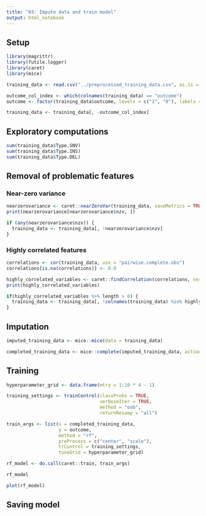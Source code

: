 ```yaml
---
title: "03: Impute data and train model"
output: html_notebook
---
```


## Setup 
```r
library(magrittr)
library(futile.logger)
library(caret)
library(mice)
```

```r
training_data <- read.csv("../preprocessed_training_data.csv", as.is = TRUE)

outcome_col_index <- which(colnames(training_data) == "outcome")
outcome <- factor(training_data$outcome, levels = c("1", "0"), labels = c("positive", "negative"))

training_data <- training_data[, -outcome_col_index]
```


## Exploratory computations
```r
sum(training_data$Type.SNV)
sum(training_data$Type.INS) 
sum(training_data$Type.DEL)

```

## Removal of problematic features

### Near-zero variance
```r
nearzerovariance <- caret::nearZeroVar(training_data, saveMetrics = TRUE)
print(nearzerovariance[nearzerovariance$nzv, ])

if (any(nearzerovariance$nzv)) {
  training_data <- training_data[, !nearzerovariance$nzv]
}
```

### Highly correlated features
```r
correlations <- cor(training_data, use = "pairwise.complete.obs")
correlations[is.na(correlations)] <- 0.0

highly_correlated_variables <- caret::findCorrelation(correlations, verbose = TRUE, names = TRUE)
print(highly_correlated_variables)

if(highly_correlated_variables %>% length > 0) {
  training_data <- training_data[, !colnames(training_data) %in% highly_correlated_variables]
}
```

## Imputation
```r
imputed_training_data <- mice::mice(data = training_data)

completed_training_data <- mice::complete(imputed_training_data, action = 1)
```

## Training
```r

hyperparameter_grid <- data.frame(mtry = 1:10 * 4 - 1)

training_settings <- trainControl(classProbs = TRUE,
                                  verboseIter = TRUE,
                                  method = "oob",
                                  returnResamp = "all")

train_args <- list(x = completed_training_data,
                   y = outcome,
                   method = "rf",
                   preProcess = c("center", "scale"),
                   trControl = training_settings,
                   tuneGrid = hyperparameter_grid)

rf_model <- do.call(caret::train, train_args)

rf_model
```
```r
plot(rf_model)
```

## Saving model
```r
```